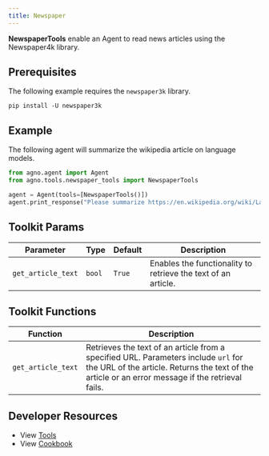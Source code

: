 ```yaml
---
title: Newspaper
---
```


**NewspaperTools** enable an Agent to read news articles using the Newspaper4k library.

## Prerequisites

The following example requires the `newspaper3k` library.

```shell
pip install -U newspaper3k
```

## Example

The following agent will summarize the wikipedia article on language models.

```python cookbook/agent_concepts/tools/newspaper_tools.py
from agno.agent import Agent
from agno.tools.newspaper_tools import NewspaperTools

agent = Agent(tools=[NewspaperTools()])
agent.print_response("Please summarize https://en.wikipedia.org/wiki/Language_model")
```

## Toolkit Params

| Parameter          | Type   | Default | Description                                                   |
| ------------------ | ------ | ------- | ------------------------------------------------------------- |
| `get_article_text` | `bool` | `True`  | Enables the functionality to retrieve the text of an article. |

## Toolkit Functions

| Function           | Description                                                                                                                                                                             |
| ------------------ | --------------------------------------------------------------------------------------------------------------------------------------------------------------------------------------- |
| `get_article_text` | Retrieves the text of an article from a specified URL. Parameters include `url` for the URL of the article. Returns the text of the article or an error message if the retrieval fails. |

## Developer Resources

- View [Tools](https://github.com/phidatahq/agno/blob/main/libs/agno/agno/tools/newspaper.py)
- View [Cookbook](https://github.com/phidatahq/agno/blob/main/cookbook/agent_concepts/tools/newspaper_tools.py)
